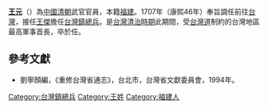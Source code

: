 '''[[王元|王元]]'''（{{bd|？||？|catIdx=}}）為[[中國|中國]][[清朝|清朝]]武官官員，本籍[[福建|福建]]。1707年（康熙46年）奉旨調任前往[[台灣|台灣]]，接任[[王傑_(清)|王傑]]擔任[[台灣鎮|台灣鎮]][[總兵|總兵]]。是[[台灣清治時期|台灣清治時期]]此期間，受[[台灣道|台灣道]]制約的台灣地區最高軍事首長，卒於任。

{{start box}}
{{s-before|[[王傑_(清)|王傑]]}}
{{s-title|[[台灣鎮總兵|台灣鎮總兵]]|1707年上任}}
{{s-after|[[崔相國|崔相國]]}}
{{end box}}

==參考文獻==
*劉寧顏編，《重修台灣省通志》，台北市，台灣省文獻委員會，1994年。

[[Category:台灣鎮總兵|Category:台灣鎮總兵]]
[[Category:王姓|Category:王姓]]
[[Category:福建人|Category:福建人]]